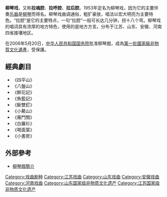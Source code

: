 {{No footnotes|time=2020-12-27T15:27:37+00:00}}
{{中国非物质文化遗产 
|名称 = 柳琴戏	
|子项 =
|图片 = 
|申报地区或单位 =[[山东省|山东省]][[枣庄市|枣庄市]]、[[临沂市|临沂市]]<br />[[江苏省|江苏省]][[徐州市|徐州市]]
|序号 =207
|编号项目 =Ⅳ—63
|登录时间 =2006年
|备注 =  
|分类 = 传统戏剧
|省区市1 = 山东
|省区市2 = 江苏
}}
'''柳琴戏'''，又称'''拉魂腔'''、'''拉呼腔'''、'''拉后腔'''。1953年定名为柳琴戏，因为它的主要伴奏[[乐器|乐器]]是[[柳琴|柳琴]]而得名。柳琴戏曲调通俗，粗犷豪放，唱法以宏大明亮为主要特色。“拉腔”是它的主要特点，一句“拉腔”一般可长达几分钟，拐十八个弯。柳琴戏的唱词具有浓厚的地方特色，使用的是地方方言。分布于江苏、山东、安徽、河南四省接壤地区。

在2006年5月20日，[[中华人民共和国国务院|中华人民共和国国务院]]批准柳琴戲，成為[[中国国家级非物质文化遗产|第一批國家級非物質文化遺產]]，受保護。

==經典劇目==
* 《四平山》
* 《八盤山》
* 《鮮花記》
* 《魚籃記》
* 《斷雙釘》
* 《小鰲山》
* 《雁門關》
* 《白羅衫》
* 《喝面葉》
* 《小書房》

==外部參考==
* [http://info.guqu.net/xiquzhishi/20080818124559_23856.html 柳琴戲簡介] {{Wayback|url=http://info.guqu.net/xiquzhishi/20080818124559_23856.html |date=20190327195212 }}
{{中国各地戏剧}}{{Shandong topics}}

[[Category:戏曲剧种|Category:戏曲剧种]]
[[Category:江苏戏曲|Category:江苏戏曲]]
[[Category:山东戏曲|Category:山东戏曲]]
[[Category:安徽戏曲|Category:安徽戏曲]]
[[Category:河南戏曲|Category:河南戏曲]]
[[Category:山东国家级非物质文化遗产|Category:山东国家级非物质文化遗产]]
[[Category:江苏国家级非物质文化遗产|Category:江苏国家级非物质文化遗产]]